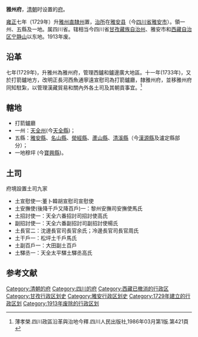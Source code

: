 '''雅州府'''，[[清朝|清朝]]时设置的[[府_(行政区划)|府]]。

[[雍正|雍正]]七年（1729年）升[[雅州直隸州|雅州直隸州]]置，[[治所|治所]]在[[雅安县|雅安县]]（今[[四川省|四川省]][[雅安市|雅安市]]）。領一州、五縣及一地。属四川省。辖相当今四川省[[甘孜藏族自治州|甘孜藏族自治州]]、雅安市和[[西藏自治区|西藏自治区]][[宁静山|宁静山]]以东地。1913年废。

== 沿革 ==
七年(1729年)，升雅州為雅州府，管理西鑪和鑪邊廣大地區。十一年(1733年)，又於打箭鑪地方，改明正長河西魚通寧遠宣慰司為打箭鑪廳，隸雅州府，並移雅州府同知駐紮，以管理漢藏貿易和關內外各土司及其朝貢事宜。<ref>薄孝榮.四川政區沿革與治地今釋.四川人民出版社,1986年03月第1版.第421頁</ref>

== 轄地 ==
*打箭鑪廳
* 一州：[[天全州|天全州]](今[[天全縣|天全縣]])；
* 五縣：[[雅安縣|雅安縣]]、[[名山縣|名山縣]]、[[滎經縣|滎經縣]]、[[蘆山縣|蘆山縣]]、[[清溪縣_(四川)|清溪縣]]（今[[漢源縣|漢源縣]]及瀘定縣部分）；
* 一地穆坪 (今[[寶興縣|寶興縣]])。

== 土司 ==

府境設置土司九家

* 土宣慰使一:董卜韓胡宣慰司宣慰使
* 土安撫使(後降千戶又降百戶)一：黎州安撫司安撫使馬氏
* 土招討使一：天全六番招討司招討使高氏
* 副招討使一：天全六番副招討司副招討使楊氏
* 土長官二：沈邊長官司長官余氏；冷邊長官司長官周氏
* 土干戶一：松坪土千戶馬氏
* 土副百戶一：大田副土百戶
* 土驛丞一：天全太平驛土驛丞高氏

==参考文献==
<div class="references-small">
<references></references>
</div>

{{清朝四川省行政區劃|nocat}}
[[Category:清朝的府|Category:清朝的府]] 
[[Category:四川的府|Category:四川的府]] 
[[Category:西藏已撤消的行政区|Category:西藏已撤消的行政区]]
[[Category:甘孜行政区划史|Category:甘孜行政区划史]]
[[Category:雅安行政区划史|Category:雅安行政区划史]]
[[Category:1729年建立的行政区划|Category:1729年建立的行政区划]]
[[Category:1913年废除的行政区划|Category:1913年废除的行政区划]]
